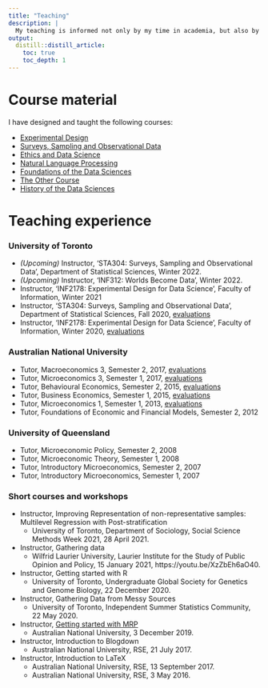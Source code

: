 ```yaml
---
title: "Teaching"
description: |
  My teaching is informed not only by my time in academia, but also by my experience working at my own start-up and in government. My approach is best characterised as practical, research-based, and emphasising workflow. I am an [RStudio Certified Tidyverse Trainer](https://education.rstudio.com/trainers) and I enjoy teaching students from a wide range of backgrounds. I co-lead the development of a package to help students learn R, available here: [DoSS Toolkit](https://www.dosstoolkit.com). My book, *[Telling Stories with Data](https://www.tellingstorieswithdata.com/)* supports my teaching.
output:
  distill::distill_article:
    toc: true
    toc_depth: 1    
---
```


# Course material 

I have designed and taught the following courses:

- [Experimental Design](inf2178.html)
- [Surveys, Sampling and Observational Data](sta304.html)
- [Ethics and Data Science](reading_course-ethics.html)
- [Natural Language Processing](reading_course-nlp.html)
- [Foundations of the Data Sciences](foundations_of_the_data_sciences.html)
- [The Other Course](the_other_course.html)
- [History of the Data Sciences](history_of_the_data_sciences.html)

# Teaching experience

### University of Toronto

* *(Upcoming)* Instructor, 'STA304: Surveys, Sampling and Observational Data', Department of Statistical Sciences, Winter 2022.
* *(Upcoming)* Instructor, 'INF312: Worlds Become Data', Winter 2022.
* Instructor, 'INF2178: Experimental Design for Data Science', Faculty of Information, Winter 2021
* Instructor, 'STA304: Surveys, Sampling and Observational Data', Department of Statistical Sciences, Fall 2020, [evaluations](pdfs/2020-STA304_student_evals.pdf)
* Instructor, 'INF2178: Experimental Design for Data Science', Faculty of Information, Winter 2020, [evaluations](pdfs/2020-06-15-2020-INF2178.pdf)


### Australian National University

* Tutor, Macroeconomics 3, Semester 2, 2017, [evaluations](pdfs/2018-02-05-Sem_2_2017-ECON3102_-_Macroeconomics_3.pdf) 
* Tutor, Microeconomics 3, Semester 1, 2017, [evaluations](pdfs/2018-02-05-Sem_1_2017-ECON3101_-_Microeconomics_3.pdf) 
* Tutor, Behavioural Economics, Semester 2, 2015, [evaluations](pdfs/2018-02-05-Sem_2_2015-ECON2013_Behavioural_Economics.pdf) 
* Tutor, Business Economics, Semester 1, 2015, [evaluations](pdfs/2018-02-05-Sem_1_2015-ECON8069_Business_Economics.pdf) 
* Tutor, Microeconomics 1, Semester 1, 2013, [evaluations](pdfs/2018-02-05-Sem_1_2013-ECON1101_Microeconomics_1.pdf) 
* Tutor, Foundations of Economic and Financial Models, Semester 2, 2012

### University of Queensland

* Tutor, Microeconomic Policy, Semester 2, 2008
* Tutor, Microeconomic Theory, Semester 1, 2008
* Tutor, Introductory Microeconomics, Semester 2, 2007
* Tutor, Introductory Microeconomics, Semester 1, 2007


### Short courses and workshops

* Instructor, Improving Representation of non-representative samples: Multilevel Regression with Post-stratification
    - University of Toronto, Department of Sociology, Social Science Methods Week 2021, 28 April 2021.
* Instructor, Gathering data
    - Wilfrid Laurier University, Laurier Institute for the Study of Public Opinion and Policy, 15 January 2021, https://youtu.be/XzZbEh6aO40.
* Instructor, Getting started with R
    - University of Toronto, Undergraduate Global Society for Genetics and Genome Biology, 22 December 2020.
* Instructor, Gathering Data from Messy Sources
    - University of Toronto, Independent Summer Statistics Community, 22 May 2020.
* Instructor, [Getting started with MRP](http://rohanalexander.com/posts/2019-12-04-getting_started_with_mrp/)
    - Australian National University, 3 December 2019.
* Instructor, Introduction to Blogdown
    - Australian National University, RSE, 21 July 2017.
* Instructor, Introduction to LaTeX
    - Australian National University, RSE, 13 September 2017.
    - Australian National University, RSE, 3 May 2016.
